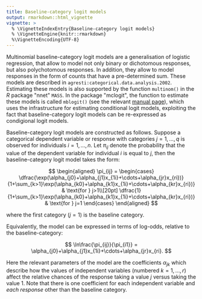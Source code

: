 ```yaml
---
title: Baseline-category logit models
output: rmarkdown::html_vignette
vignette: >
  % \VignetteIndexEntry{Baseline-category logit models}
  % \VignetteEngine{knitr::rmarkdown}
  %\VignetteEncoding{UTF-8}
---
```



Multinomial baseline-category logit models are a generalisation of
logistic regression, that allow to model not only binary or dichotomous
responses, but also polychotomous responses. In addition, they allow to
model responses in the form of counts that have a pre-determined sum.
These models are described in
`agresti:categorical.data.analysis.2002`{.interpreted-text
role="citet"}. Estimating these models is also supported by the function
`multinom()` in the *R* package \"nnet\" `MASS`{.interpreted-text
role="cite"}. In the package \"mclogit\", the function to estimate these
models is called `mblogit()` (see the relevant [manual
page](reference/mblogit.html)), which uses the infrastructure for estimating
conditional logit models, exploiting the fact that baseline-category
logit models can be re-expressed as condigional logit models.

Baseline-category logit models are constructed as follows. Suppose a
categorical dependent variable or response with categories
$j=1,\ldots,q$ is observed for individuals $i=1,\ldots,n$. Let
$\pi_{ij}$ denote the probability that the value of the dependent
variable for individual $i$ is equal to $j$, then the
baseline-category logit model takes the form:

$$
\begin{aligned}
\pi_{ij} =
\begin{cases}
\dfrac{\exp(\alpha_{j0}+\alpha_{j1}x_{1i}+\cdots+\alpha_{jr}x_{ri})}
{1+\sum_{k>1}\exp(\alpha_{k0}+\alpha_{k1}x_{1i}+\cdots+\alpha_{kr}x_{ri})}
& \text{for } j>1\\[20pt]
\dfrac{1}
{1+\sum_{k>1}\exp(\alpha_{k0}+\alpha_{k1}x_{1i}+\cdots+\alpha_{kr}x_{ri})}
& \text{for } j=1
\end{cases}
\end{aligned}
$$

where the first category ($j=1$) is the baseline category.

Equivalently, the model can be expressed in terms of log-odds, relative
to the baseline-category:

$$
\ln\frac{\pi_{ij}}{\pi_{i1}}
=
\alpha_{j0}+\alpha_{j1}x_{1i}+\cdots+\alpha_{jr}x_{ri}.
$$

Here the relevant parameters of the model are the coefficients
$\alpha_{jk}$ which describe how the values of independent variables
(numbered $k=1,\ldots,r$) affect the relative chances of the response
taking a value $j$ versus taking the value $1$. Note that there is
one coefficient for each independent variable and *each response* other
than the baseline category.

